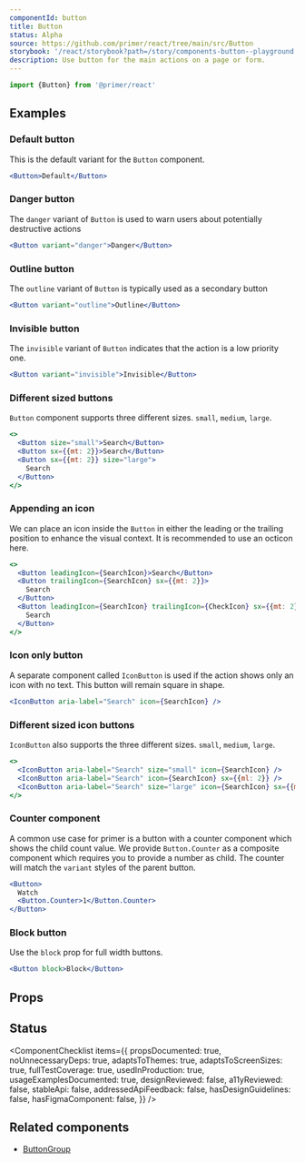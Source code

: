 ```yaml
---
componentId: button
title: Button
status: Alpha
source: https://github.com/primer/react/tree/main/src/Button
storybook: '/react/storybook?path=/story/components-button--playground'
description: Use button for the main actions on a page or form.
---
```



```js
import {Button} from '@primer/react'
```

## Examples

### Default button

This is the default variant for the `Button` component.

```jsx live
<Button>Default</Button>
```

### Danger button

The `danger` variant of `Button` is used to warn users about potentially destructive actions

```jsx live
<Button variant="danger">Danger</Button>
```

### Outline button

The `outline` variant of `Button` is typically used as a secondary button

```jsx live
<Button variant="outline">Outline</Button>
```

### Invisible button

The `invisible` variant of `Button` indicates that the action is a low priority one.

```jsx live
<Button variant="invisible">Invisible</Button>
```

### Different sized buttons

`Button` component supports three different sizes. `small`, `medium`, `large`.

```jsx live
<>
  <Button size="small">Search</Button>
  <Button sx={{mt: 2}}>Search</Button>
  <Button sx={{mt: 2}} size="large">
    Search
  </Button>
</>
```

### Appending an icon

We can place an icon inside the `Button` in either the leading or the trailing position to enhance the visual context.
It is recommended to use an octicon here.

```jsx live
<>
  <Button leadingIcon={SearchIcon}>Search</Button>
  <Button trailingIcon={SearchIcon} sx={{mt: 2}}>
    Search
  </Button>
  <Button leadingIcon={SearchIcon} trailingIcon={CheckIcon} sx={{mt: 2}}>
    Search
  </Button>
</>
```

### Icon only button

A separate component called `IconButton` is used if the action shows only an icon with no text. This button will remain square in shape.

```jsx live
<IconButton aria-label="Search" icon={SearchIcon} />
```

### Different sized icon buttons

`IconButton` also supports the three different sizes. `small`, `medium`, `large`.

```jsx live
<>
  <IconButton aria-label="Search" size="small" icon={SearchIcon} />
  <IconButton aria-label="Search" icon={SearchIcon} sx={{ml: 2}} />
  <IconButton aria-label="Search" size="large" icon={SearchIcon} sx={{ml: 2}} />
</>
```

### Counter component

A common use case for primer is a button with a counter component which shows the child count value.
We provide `Button.Counter` as a composite component which requires you to provide a number as child.
The counter will match the `variant` styles of the parent button.

```jsx live
<Button>
  Watch
  <Button.Counter>1</Button.Counter>
</Button>
```

### Block button

Use the `block` prop for full width buttons.

```jsx live
<Button block>Block</Button>
```

## Props

<ComponentProps data={data} />

## Status

<ComponentChecklist
  items={{
    propsDocumented: true,
    noUnnecessaryDeps: true,
    adaptsToThemes: true,
    adaptsToScreenSizes: true,
    fullTestCoverage: true,
    usedInProduction: true,
    usageExamplesDocumented: true,
    designReviewed: false,
    a11yReviewed: false,
    stableApi: false,
    addressedApiFeedback: false,
    hasDesignGuidelines: false,
    hasFigmaComponent: false,
  }}
/>

## Related components

- [ButtonGroup](/ButtonGroup)
